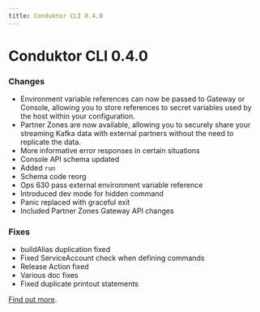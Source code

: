 ```yaml
---
title: Conduktor CLI 0.4.0
---
```


# Conduktor CLI 0.4.0

### Changes
- Environment variable references can now be passed to Gateway or Console, allowing you to store references to secret variables used by the host within your configuration.
- Partner Zones are now available, allowing you to securely share your streaming Kafka data with external partners without the need to replicate the data.
- More informative error responses in certain situations
- Console API schema updated 
- Added `run` 
- Schema code reorg 
- Ops 630 pass external environment variable reference 
- Introduced dev mode for hidden command
- Panic replaced with graceful exit 
- Included Partner Zones Gateway API changes 

### Fixes
- buildAlias duplication fixed 
- Fixed ServiceAccount check when defining commands 
- Release Action fixed
- Various doc fixes
- Fixed duplicate printout statements

[Find out more](https://github.com/conduktor/ctl/releases/tag/v0.4.0).
